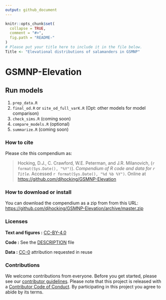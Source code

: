 ```yaml
---
output: github_document
---
```


<!-- README.md is generated from README.Rmd. Please edit that file -->

```r
knitr::opts_chunk$set(
  collapse = TRUE,
  comment = "#>",
  fig.path = "README-"
)
# Please put your title here to include it in the file below.
Title <- "Elevational distributions of salamanders in GSMNP"
```

# GSMNP-Elevation

<!--
[![Binder](https://mybinder.org/badge_logo.svg)](https://mybinder.org/v2/gh/djhocking/swflturtles/master?urlpath=rstudio)

This repository contains the data and code for our paper:

> Authors, (YYYY). _`r Title`_. Name of journal/book <https://doi.org/xxx/xxx>

Our pre-print is online here:

> Authors, (YYYY). _`r Title`_. Name of journal/book, Accessed `r format(Sys.Date(), "%d %b %Y")`. Online at <https://doi.org/xxx/xxx>
-->

## Run models

1. `prep_data.R`
2. `final_od.R` or `site_od_full_varK.R` (Opt: other models for model comparison)
3. `check_sims.R` (coming soon)
4. `compare_models.R` (optional)
5. `summarize.R` (coming soon)

### How to cite

Please cite this compendium as:

> Hocking, D.J., C. Crawford, W.E. Peterman, and J.R. Milanovich, (`r format(Sys.Date(), "%Y")`). _Compendium of R code and data for `r Title`_. Accessed `r format(Sys.Date(), "%d %b %Y")`. Online at <https://github.com/djhocking/GSMNP-Elevation>

<!--
Online at <https://doi.org/xxx/xxx>
-->

### How to download or install

You can download the compendium as a zip from from this URL: <https://github.com/djhocking/GSMNP-Elevation/archive/master.zip>


### Licenses

**Text and figures :**  [CC-BY-4.0](http://creativecommons.org/licenses/by/4.0/)

**Code :** See the [DESCRIPTION](DESCRIPTION) file

**Data :** [CC-0](http://creativecommons.org/publicdomain/zero/1.0/) attribution requested in reuse

### Contributions

We welcome contributions from everyone. Before you get started, please see our [contributor guidelines](CONTRIBUTING.md). Please note that this project is released with a [Contributor Code of Conduct](CONDUCT.md). By participating in this project you agree to abide by its terms.

